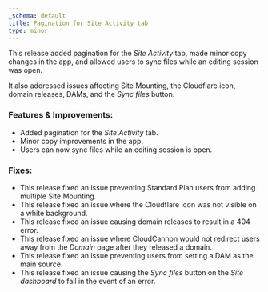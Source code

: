 ```yaml
---
_schema: default
title: Pagination for Site Activity tab
type: minor
---
```

This release added pagination for the *Site Activity* tab, made minor copy changes in the app, and allowed users to sync files while an editing session was open.

It also addressed issues affecting Site Mounting, the Cloudflare icon, domain releases, DAMs, and the *Sync files* button.

### Features & Improvements:

* Added pagination for the *Site Activity* tab.
* Minor copy improvements in the app.
* Users can now sync files while an editing session is open.

### Fixes:

* This release fixed an issue preventing Standard Plan users from adding multiple Site Mounting.
* This release fixed an issue where the Cloudflare icon was not visible on a white background.
* This release fixed an issue causing domain releases to result in a 404 error.
* This release fixed an issue where CloudCannon would not redirect users away from the *Domain* page after they released a domain.
* This release fixed an issue preventing users from setting a DAM as the main source.
* This release fixed an issue causing the *Sync files* button on the *Site dashboard* to fail in the event of an error.
